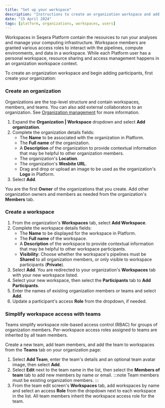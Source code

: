```yaml
---
title: "Set up your workspace"
description: "Instructions to create an organization workspace and add participants in Seqera Platform."
date: "15 April 2024"
tags: [platform, organizations, workspaces, users]
---
```


Workspaces in Seqera Platform contain the resources to run your analyses and manage your computing infrastructure. Workspace members are granted various access roles to interact with the pipelines, compute environments, and data in a workspace. While each Platform user has a personal workspace, resource sharing and access management happens in an organization workspace context. 

To create an organization workspace and begin adding participants, first create your organization: 

### Create an organization 

Organizations are the top-level structure and contain workspaces, members, and teams. You can also add external collaborators to an organization. See [Organization management](../orgs-and-teams/organizations.mdx) for more information. 

1. Expand the **Organization | Workspace** dropdown and select **Add organization**.
1. Complete the organization details fields:
    - The **Name** to be associated with the organization in Platform.
    - The **Full name** of the organization. 
    - A **Description** of the organization to provide contextual information that may be helpful to other organization members. 
    - The organization's **Location**.
    - The organization's **Wesbite URL**. 
    - Drag and drop or upload an image to be used as the organization's **Logo** in Platform. 
1. Select **Add**. 

You are the first **Owner** of the organizations that you create. Add other organization owners and members as needed from the organization's **Members** tab. 

### Create a workspace 

1. From the organization's **Workspaces** tab, select **Add Workspace**.
1. Complete the workspace details fields:
    - The **Name** to be displayed for the workspace in Platform. 
    - The **Full name** of the workspace. 
    - A **Description** of the workspace to provide contextual information that may be helpful to other workspace participants.
    - **Visibility**: Choose whether the workspace's pipelines must be **Shared** to all organization members, or only visible to workspace participants (**Private**). 
1. Select **Add**. You are redirected to your organization's **Workspaces** tab with your new workspace listed.
1. Select your new workspace, then select the **Participants** tab to **Add Participants**. 
1. Enter the names of existing organization members or teams and select **Add**. 
1. Update a participant's access **Role** from the dropdown, if needed. 

### Simplify workspace access with teams

Teams simplify workspace role-based access control (RBAC) for groups of organization members. Per-workspace access roles assigned to teams are inherited by all team members. 

Create a new team, add team members, and add the team to workspaces from the **Teams** tab on your organization page:

1. Select **Add Team**, enter the team's details and an optional team avatar image, then select **Add**.
1. Select **Edit** next to the team name in the list, then select the **Members of team** tab to add new members by name or email. 
    :::note
    Team members must be existing organization members. 
    :::
1. From the team edit screen's **Workspaces** tab, add workspaces by name and select an access **Role** from the dropdown next to each workspace in the list. All team members inherit the workspace access role for the team. 
